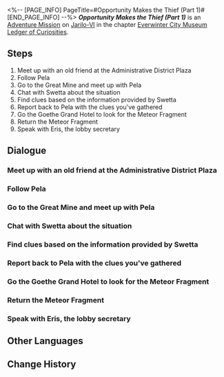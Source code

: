 <%-- [PAGE_INFO]
PageTitle=#Opportunity Makes the Thief (Part 1)#
[END_PAGE_INFO] --%>
{{Stub|Dialogue.}}
{{Mission Infobox
|id            = 2011901
|title         = 
|image         = <!--Mission Opportunity Makes the Thief (Part 1).png-->
|type          = Adventure
|event_name    = 
|chapter       = Everwinter City Museum Ledger of Curiosities
|requirements  = [[Trailblaze Mission]] ''[[Silent Galaxy]]'' completed
|summary       = As Belobog's renovated History and Culture Museum is about to open, numerous valuable exhibits have gone missing.<br />You have accepted Pela's request and started reclaiming those lost exhibits.
|characters    = Eris; Little Girl; Pela; Recruitment Poster; Robot Guard; Silvermane Guard Investigator; Small Boy; Swetta; Trailblazer
|startLocation = [[Jarilo-VI]] - [[Administrative District]]
|world         = Jarilo-VI
|area          = Administrative District
|prev          = 
|next          = To Eris
|exp           = 200
|credits       = 30000
|stellarJade   = 40
|other         = {{Card List|Traveler's Guide*3; Refined Aether*3; Meteor Fragment*1}}
}}
'''''Opportunity Makes the Thief (Part 1)''''' is an [[Adventure Mission]] on [[Jarilo-VI]] in the chapter [[Everwinter City Museum Ledger of Curiosities]].

==Steps==
# Meet up with an old friend at the Administrative District Plaza
# Follow Pela
# Go to the Great Mine and meet up with Pela
# Chat with Swetta about the situation
# Find clues based on the information provided by Swetta
# Report back to Pela with the clues you've gathered
# Go the Goethe Grand Hotel to look for the Meteor Fragment
# Return the Meteor Fragment
# Speak with Eris, the lobby secretary

<!--
==Gameplay Notes==

--><!--
==Trial Character==

-->
==Dialogue==
{{Stub Dialogue}}
===Meet up with an old friend at the Administrative District Plaza===
{{Mission Description|type=adventure|location=Administrative District|With curiosity and excitement, you step into Belobog's domain once again.<br />Perhaps some wondrous adventure would happen this time as well? Who knows...}}
{{Dialogue Start}}
:{{tx}}
{{Dialogue End}}

===Follow Pela===
{{Mission Description|type=adventure|location=<!--to be added-->|update|Pela mentioned that the Belobog History and Culture Museum, currently being renovated, is facing some problems.<br />Visit the museum with her to understand the issues at hand.}}
{{Dialogue Start}}
:{{tx}}
{{Dialogue End}}

===Go to the Great Mine and meet up with Pela===
{{Mission Description|type=adventure|location=Great Mine|update|It turns out there has been a series of thefts in the Belobog History and Culture Museum.<br />To find the lost exhibits, Pela and you decide to head to the Great Mine to investigate the matter.}}
{{Dialogue Start}}
:{{tx}}
{{Dialogue End}}

===Chat with Swetta about the situation===
{{Mission Description|type=adventure|location=Great Mine|update|There has been a series of thefts in the Belobog History and Culture Museum.<br />To find the lost exhibits, Pela and you decide to head to the Great Mine to investigate the matter.<br />Miss Swetta from Wildfire seems to know something. Chat with her about the situation.}}
{{Dialogue Start}}
:{{tx}}
{{Dialogue End}}

===Find clues based on the information provided by Swetta===
{{Mission Description|type=adventure|location=<!--to be added-->|update|There has been a series of thefts in the Belobog History and Culture Museum.<br />To find the lost exhibits, Pela and you decide to head to the Great Mine to investigate the matter.<br />Miss Swetta from Wildfire told you what she knew. Now, go find some appropriate clues around here.}}
{{Dialogue Start}}
:{{tx}}
{{Dialogue End}}

===Report back to Pela with the clues you've gathered===
{{Mission Description|type=adventure|location=Great Mine|update|There has been a series of thefts in the Belobog History and Culture Museum.<br />To find the lost exhibits, Pela and you decide to head to the Great Mine to investigate the matter.<br />All of Miss Swetta's information was true. You found some circumstantial evidence indicating the thefts had happened here. Report this back to Pela.}}
{{Dialogue Start}}
:{{tx}}
{{Dialogue End}}

===Go the Goethe Grand Hotel to look for the Meteor Fragment===
{{Mission Description|type=adventure|location=Boulder Town|update|There has been a series of thefts in the Belobog History and Culture Museum.<br />To find the lost exhibits, Pela and you decide to head to the Great Mine to investigate the matter.<br />The Silvermane Guards from the Underworld sent news that they discovered the stolen Meteor Fragment in the Goethe Grand Hotel. Go check it out.}}
{{Dialogue Start}}
:{{tx}}
{{Dialogue End}}

===Return the Meteor Fragment===
{{Mission Description|type=adventure|location=Administrative District|update|There has been a series of thefts in the Belobog History and Culture Museum.<br />To find the lost exhibits, Pela and you decide to head to the Great Mine to investigate the matter.<br />Pela confirmed that the Meteor Fragment you found in the Goethe Grand Hotel is the genuine article that was stolen. It's time to return it to where it came from.}}
{{Dialogue Start}}
:{{tx}}
{{Dialogue End}}

===Speak with Eris, the lobby secretary===
{{Mission Description|type=adventure|location=Administrative District|update|You helped the Belobog History and Culture Museum recover a valuable stolen artifact.<br />You learn from Pela that, as the museum is about to open to the public, they need a part-time operation manager.<br />This after-hours activity piques your curiosity. Go and say hello to Eris, the museum's lobby secretary.}}
{{Dialogue Start}}
:{{tx}}
{{Dialogue End}}

==Other Languages==
{{Other Languages
|en   = Opportunity Makes the Thief (Part 1)
|zhs  = 漫藏诲盗•其一
|zht  = 漫藏誨盜•其一
|ja   = 慢蔵誨盗・その1
|ko   = 견물생심•1
|es   = La oportunidad hace al ladrón I
|fr   = L'occasion fait le larron (partie&nbsp;1)
|ru   = Плохо не клади, вора в грех не вводи I
|th   = ของมีค่าล่อตาโจร 1
|vi   = Cơ Hội Tạo Nên Kẻ Trộm 1
|de   = Gelegenheit macht Diebe (Teil 1)
|id   = Kesempatan dalam Kesempitan (Bagian 1)
|pt   = A Ocasião Faz o Ladrão (Parte 1)
}}

==Change History==
{{Change History|1.1}}
